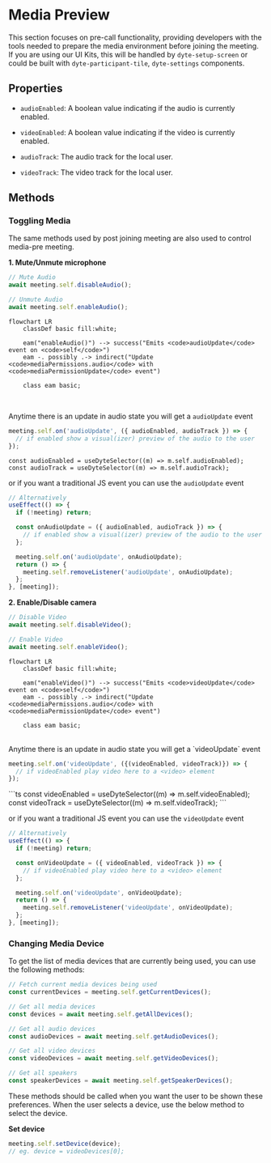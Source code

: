 # Media Preview

This section focuses on pre-call functionality, providing developers with the tools needed to prepare the media environment before joining the meeting. If you are using our UI Kits, this will be handled by `dyte-setup-screen` or could be built with `dyte-participant-tile`, `dyte-settings` components.

## Properties

- `audioEnabled`: A <span className="tag-orange">boolean</span> value indicating if the audio is currently enabled.
- `videoEnabled`: A <span className="tag-orange">boolean</span> value indicating if the video is currently enabled.

- `audioTrack`: The audio track for the local user.
- `videoTrack`: The video track for the local user.

## Methods

### Toggling Media

The same methods used by post joining meeting are also used to control media-pre meeting.

**1. Mute/Unmute microphone**

```ts
// Mute Audio
await meeting.self.disableAudio();

// Unmute Audio
await meeting.self.enableAudio();
```

```mermaid
flowchart LR
    classDef basic fill:white;

    eam("enableAudio()") --> success("Emits <code>audioUpdate</code> event on <code>self</code>")
    eam -. possibly .-> indirect("Update <code>mediaPermissions.audio</code> with <code>mediaPermissionUpdate</code> event")

    class eam basic;
```

<br />

Anytime there is an update in audio state you will get a `audioUpdate` event

<Tabs groupId="framework" defaultValue="react">
  <TabItem value="js" label="Javascript">

```ts
meeting.self.on('audioUpdate', ({ audioEnabled, audioTrack }) => {
  // if enabled show a visual(izer) preview of the audio to the user
});
```

  </TabItem>
  <TabItem value="react" label="React">

```tsx
const audioEnabled = useDyteSelector((m) => m.self.audioEnabled);
const audioTrack = useDyteSelector((m) => m.self.audioTrack);
```

or if you want a traditional JS event you can use the `audioUpdate` event

```ts
// Alternatively
useEffect(() => {
  if (!meeting) return;

  const onAudioUpdate = ({ audioEnabled, audioTrack }) => {
    // if enabled show a visual(izer) preview of the audio to the user
  };

  meeting.self.on('audioUpdate', onAudioUpdate);
  return () => {
    meeting.self.removeListener('audioUpdate', onAudioUpdate);
  };
}, [meeting]);
```

  </TabItem>
</Tabs>

**2. Enable/Disable camera**

```ts
// Disable Video
await meeting.self.disableVideo();

// Enable Video
await meeting.self.enableVideo();
```

```mermaid
flowchart LR
    classDef basic fill:white;

    eam("enableVideo()") --> success("Emits <code>videoUpdate</code> event on <code>self</code>")
    eam -. possibly .-> indirect("Update <code>mediaPermissions.audio</code> with <code>mediaPermissionUpdate</code> event")

    class eam basic;
```

<br />
Anytime there is an update in audio state you will get a `videoUpdate` event

<Tabs groupId="framework" defaultValue="react">
  <TabItem value="js" label="Javascript">

```ts
meeting.self.on('videoUpdate', ({(videoEnabled, videoTrack)}) => {
  // if videoEnabled play video here to a <video> element
});
```

  </TabItem>
  <TabItem value="react" label="React">
```ts
const videoEnabled = useDyteSelector((m) => m.self.videoEnabled);
const videoTrack = useDyteSelector((m) => m.self.videoTrack);
```

or if you want a traditional JS event you can use the `videoUpdate` event

```ts
// Alternatively
useEffect(() => {
  if (!meeting) return;

  const onVideoUpdate = ({ videoEnabled, videoTrack }) => {
    // if videoEnabled play video here to a <video> element
  };

  meeting.self.on('videoUpdate', onVideoUpdate);
  return () => {
    meeting.self.removeListener('videoUpdate', onVideoUpdate);
  };
}, [meeting]);
```

  </TabItem>
</Tabs>

### Changing Media Device

To get the list of media devices that are currently being used, you can
use the following methods:

```ts
// Fetch current media devices being used
const currentDevices = meeting.self.getCurrentDevices();
```

```js
// Get all media devices
const devices = await meeting.self.getAllDevices();

// Get all audio devices
const audioDevices = await meeting.self.getAudioDevices();

// Get all video devices
const videoDevices = await meeting.self.getVideoDevices();

// Get all speakers
const speakerDevices = await meeting.self.getSpeakerDevices();
```

These methods should be called when you want the user to be shown these preferences. When the user selects a device, use the below method to select the device.

**Set device**

```js
meeting.self.setDevice(device);
// eg. device = videoDevices[0];
```
